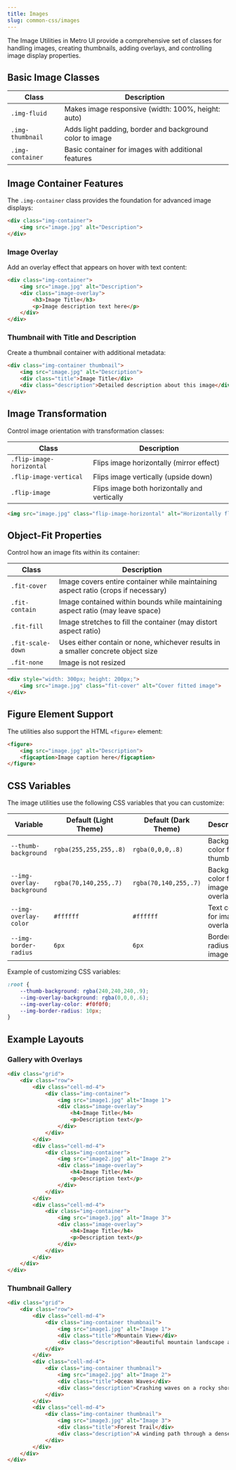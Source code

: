 ```yaml
---
title: Images
slug: common-css/images
---
```


The Image Utilities in Metro UI provide a comprehensive set of classes for handling images, creating thumbnails, adding overlays, and controlling image display properties.

## Basic Image Classes

| Class | Description |
| --- | --- |
| `.img-fluid` | Makes image responsive (width: 100%, height: auto) |
| `.img-thumbnail` | Adds light padding, border and background color to image |
| `.img-container` | Basic container for images with additional features |

## Image Container Features

The `.img-container` class provides the foundation for advanced image displays:

```html
<div class="img-container">
    <img src="image.jpg" alt="Description">
</div>
```

### Image Overlay

Add an overlay effect that appears on hover with text content:

```html
<div class="img-container">
    <img src="image.jpg" alt="Description">
    <div class="image-overlay">
        <h3>Image Title</h3>
        <p>Image description text here</p>
    </div>
</div>
```

### Thumbnail with Title and Description

Create a thumbnail container with additional metadata:

```html
<div class="img-container thumbnail">
    <img src="image.jpg" alt="Description">
    <div class="title">Image Title</div>
    <div class="description">Detailed description about this image</div>
</div>
```

## Image Transformation

Control image orientation with transformation classes:

| Class | Description |
| --- | --- |
| `.flip-image-horizontal` | Flips image horizontally (mirror effect) |
| `.flip-image-vertical` | Flips image vertically (upside down) |
| `.flip-image` | Flips image both horizontally and vertically |

```html
<img src="image.jpg" class="flip-image-horizontal" alt="Horizontally flipped image">
```

## Object-Fit Properties

Control how an image fits within its container:

| Class | Description |
| --- | --- |
| `.fit-cover` | Image covers entire container while maintaining aspect ratio (crops if necessary) |
| `.fit-contain` | Image contained within bounds while maintaining aspect ratio (may leave space) |
| `.fit-fill` | Image stretches to fill the container (may distort aspect ratio) |
| `.fit-scale-down` | Uses either contain or none, whichever results in a smaller concrete object size |
| `.fit-none` | Image is not resized |

```html
<div style="width: 300px; height: 200px;">
    <img src="image.jpg" class="fit-cover" alt="Cover fitted image">
</div>
```

## Figure Element Support

The utilities also support the HTML `<figure>` element:

```html
<figure>
    <img src="image.jpg" alt="Description">
    <figcaption>Image caption here</figcaption>
</figure>
```

## CSS Variables

The image utilities use the following CSS variables that you can customize:

| Variable | Default (Light Theme) | Default (Dark Theme) | Description |
| --- | --- | --- | --- |
| `--thumb-background` | `rgba(255,255,255,.8)` | `rgba(0,0,0,.8)` | Background color for thumbnails |
| `--img-overlay-background` | `rgba(70,140,255,.7)` | `rgba(70,140,255,.7)` | Background color for image overlays |
| `--img-overlay-color` | `#ffffff` | `#ffffff` | Text color for image overlays |
| `--img-border-radius` | `6px` | `6px` | Border radius for images |

Example of customizing CSS variables:

```css
:root {
    --thumb-background: rgba(240,240,240,.9);
    --img-overlay-background: rgba(0,0,0,.6);
    --img-overlay-color: #f0f0f0;
    --img-border-radius: 10px;
}
```

## Example Layouts

### Gallery with Overlays

```html
<div class="grid">
    <div class="row">
        <div class="cell-md-4">
            <div class="img-container">
                <img src="image1.jpg" alt="Image 1">
                <div class="image-overlay">
                    <h4>Image Title</h4>
                    <p>Description text</p>
                </div>
            </div>
        </div>
        <div class="cell-md-4">
            <div class="img-container">
                <img src="image2.jpg" alt="Image 2">
                <div class="image-overlay">
                    <h4>Image Title</h4>
                    <p>Description text</p>
                </div>
            </div>
        </div>
        <div class="cell-md-4">
            <div class="img-container">
                <img src="image3.jpg" alt="Image 3">
                <div class="image-overlay">
                    <h4>Image Title</h4>
                    <p>Description text</p>
                </div>
            </div>
        </div>
    </div>
</div>
```

### Thumbnail Gallery

```html
<div class="grid">
    <div class="row">
        <div class="cell-md-4">
            <div class="img-container thumbnail">
                <img src="image1.jpg" alt="Image 1">
                <div class="title">Mountain View</div>
                <div class="description">Beautiful mountain landscape at sunset</div>
            </div>
        </div>
        <div class="cell-md-4">
            <div class="img-container thumbnail">
                <img src="image2.jpg" alt="Image 2">
                <div class="title">Ocean Waves</div>
                <div class="description">Crashing waves on a rocky shore</div>
            </div>
        </div>
        <div class="cell-md-4">
            <div class="img-container thumbnail">
                <img src="image3.jpg" alt="Image 3">
                <div class="title">Forest Trail</div>
                <div class="description">A winding path through a dense forest</div>
            </div>
        </div>
    </div>
</div>
```
